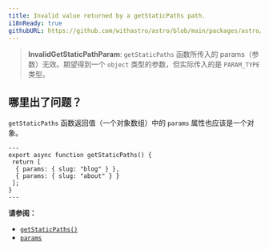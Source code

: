 ```yaml
---
title: Invalid value returned by a getStaticPaths path.
i18nReady: true
githubURL: https://github.com/withastro/astro/blob/main/packages/astro/src/core/errors/errors-data.ts
---
```


> **InvalidGetStaticPathParam**: `getStaticPaths` 函数所传入的 params（参数）无效。期望得到一个 `object` 类型的参数，但实际传入的是 `PARAM_TYPE` 类型。

## 哪里出了问题？

`getStaticPaths` 函数返回值（一个对象数组）中的 `params` 属性也应该是一个对象。

```astro title="pages/blog/[id].astro"
---
export async function getStaticPaths() {
 return [
  { params: { slug: "blog" } },
  { params: { slug: "about" } }
 ];
}
---
```

**请参阅：**

- [`getStaticPaths()`](/zh-cn/reference/routing-reference/#getstaticpaths)
- [`params`](/zh-cn/reference/api-reference/#params)
